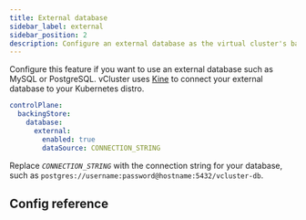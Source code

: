 ```yaml
---
title: External database
sidebar_label: external
sidebar_position: 2
description: Configure an external database as the virtual cluster's backing store.
---
```



Configure this feature if you want to use an external database such as MySQL or PostgreSQL. vCluster uses [Kine](https://github.com/k3s-io/kine) to connect your external database to your Kubernetes distro.

```yaml
controlPlane:
  backingStore:
    database:
      external:
        enabled: true
        dataSource: CONNECTION_STRING
```

Replace _`CONNECTION_STRING`_ with the connection string for your database, such as `postgres://username:password@hostname:5432/vcluster-db`.

## Config reference

<ConfigReference/>

